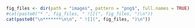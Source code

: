 
```r
fig_files <- dir(path = "images", pattern = "png$", full.names = TRUE) 
#cat(paste0("* ", fig_files, " ![](", fig_files, ")\n"))
cat(paste0("\n*******\n\n", " ![](", fig_files, ")\n"))
```

